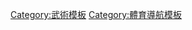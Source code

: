 {{template category|type=navbox}}
[[Category:武術模板|Category:武術模板]]
[[Category:體育導航模板|Category:體育導航模板]]